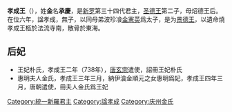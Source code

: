 {{otheruses|subject=新羅君主|other=春秋戰國時期趙國君主趙丹|趙孝成王}}
{{朝鮮半島君王
| 名稱=孝成王
| 新羅代數=34
| 統一新羅代數=6
| 前任=[[聖德王|聖德王]]
| 繼任=[[景德王|景德王]]
| 畫像=
| 說明=
| 在位=737年—742年
| 年號=
| 姓名=金承慶
| 封號=
| 字=
| 號=
| 別名=
| 出生年=？
| 立世子=
| 逝世年=742年
| 廟號=
| 諡號=
| 陵墓=
| 父親=[[聖德王|聖德王]]
| 母親=[[炤德王后|炤德王后]]
| 嫡母=
| 皇后=
| 王后=[[惠明夫人|惠明夫人]]
| 王妃=
| 妃=
| 嫡子=
| 庶子=
| 嫡女=
| 庶女=
| 注釋=
|}}
'''孝成王'''（{{bd|？||742年}}），姓'''金'''名'''承慶'''，是[[新罗|新罗]]第三十四代君主，[[圣德王|圣德王]]第二子，母炤德王后。在位六年，諡孝成，無子，以同母弟波珍飡[[金憲英|金憲英]]爲太子，是为[[景德王|景德王]]，以遺命燒孝成王柩於法流寺南，散骨於東海。
==后妃==
* 王妃朴氏，孝成王二年（738年），[[唐玄宗|唐玄宗]]遣使，詔冊王妃朴氏
* 惠明夫人金氏，孝成王三年三月，納伊湌金順元之女惠明爲妃，孝成王四年三月，唐朝遣使，冊夫人金氏爲王妃
{{新罗君主}}

[[Category:統一新羅君主|Category:統一新羅君主]]
[[Category:諡孝成|Category:諡孝成]]
[[Category:庆州金氏|Category:庆州金氏]]
